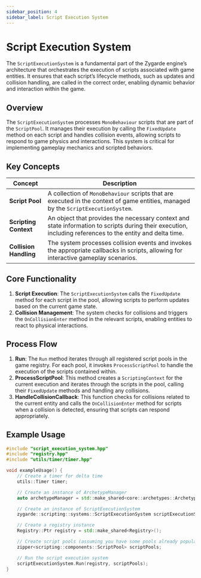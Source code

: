 ```yaml
---
sidebar_position: 4
sidebar_label: Script Execution System
---
```

# Script Execution System

The `ScriptExecutionSystem` is a fundamental part of the Zygarde engine’s architecture that orchestrates the execution of scripts associated with game entities. It ensures that each script’s lifecycle methods, such as updates and collision handling, are called in the correct order, enabling dynamic behavior and interaction within the game.

## Overview

The `ScriptExecutionSystem` processes `MonoBehaviour` scripts that are part of the `ScriptPool`. It manages their execution by calling the `FixedUpdate` method on each script and handles collision events, allowing scripts to respond to game physics and interactions. This system is critical for implementing gameplay mechanics and scripted behaviors.

## Key Concepts

| **Concept**            | **Description**                                                                                                                                           |
|------------------------|-----------------------------------------------------------------------------------------------------------------------------------------------------------|
| **Script Pool**        | A collection of `MonoBehaviour` scripts that are executed in the context of game entities, managed by the `ScriptExecutionSystem`.                        |
| **Scripting Context**  | An object that provides the necessary context and state information to scripts during their execution, including references to the entity and delta time. |
| **Collision Handling** | The system processes collision events and invokes the appropriate callbacks in scripts, allowing for interactive gameplay scenarios.                      |

## Core Functionality

1. **Script Execution**: The `ScriptExecutionSystem` calls the `FixedUpdate` method for each script in the pool, allowing scripts to perform updates based on the current game state.
2. **Collision Management**: The system checks for collisions and triggers the `OnCollisionEnter` method in the relevant scripts, enabling entities to react to physical interactions.

## Process Flow

1. **Run**: The `Run` method iterates through all registered script pools in the game registry. For each pool, it invokes `ProcessScriptPool` to handle the execution of the scripts contained within.
2. **ProcessScriptPool**: This method creates a `ScriptingContext` for the current execution and iterates through the scripts in the pool, calling their `FixedUpdate` methods and handling any collisions.
3. **HandleCollisionCallback**: This function checks for collisions related to the current entity and calls the `OnCollisionEnter` method for scripts when a collision is detected, ensuring that scripts can respond appropriately.

## Example Usage

```cpp
#include "script_execution_system.hpp"
#include "registry.hpp"
#include "utils/timer/timer.hpp"

void exampleUsage() {
    // Create a timer for delta time
    utils::Timer timer;

    // Create an instance of ArchetypeManager
    auto archetypeManager = std::make_shared<core::archetypes::ArchetypeManager>();

    // Create an instance of ScriptExecutionSystem
    zygarde::scripting::systems::ScriptExecutionSystem scriptExecutionSystem(timer.GetDeltaTime(), archetypeManager);

    // Create a registry instance
    Registry::Ptr registry = std::make_shared<Registry>();

    // Create script pools (assuming you have some pools already populated)
    zipper<scripting::components::ScriptPool> scriptPools;

    // Run the script execution system
    scriptExecutionSystem.Run(registry, scriptPools);
}
```